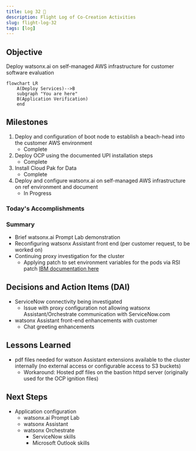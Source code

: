 ```yaml
---
title: Log 32 🛫
description: Flight Log of Co-Creation Activities
slug: flight-log-32
tags: [log]
---
```


## Objective
Deploy watsonx.ai on self-managed AWS infrastructure for customer software evaluation

```mermaid
flowchart LR
    A(Deploy Services)-->B
    subgraph "You are here"
    B(Application Verification)
    end
```

## Milestones
1. Deploy and configuration of boot node to establish a beach-head into the customer AWS environment
    - Complete
2. Deploy OCP using the documented UPI installation steps
    - Complete
3. Install Cloud Pak for Data
    - Complete
4. Deploy and configure watsonx.ai on self-managed AWS infrastructure on ref environment and document
    - In Progress

### Today's Accomplishments

### Summary
- Brief watsonx.ai Prompt Lab demonstration
- Reconfiguring watsonx Assistant front end (per customer request, to be worked on)
- Continuing proxy investigation for the cluster
    - Applying patch to set environment variables for the pods via RSI patch [IBM documentation here](https://www.ibm.com/docs/en/cloud-paks/cp-data/4.8.x?topic=2-customizing-pod-specifications-rsi)

## Decisions and Action Items (DAI)
- ServiceNow connectivity being investigated
    - Issue with proxy configuration not allowing watsonx Assistant/Orchestrate communication with ServiceNow.com
- watsonx Assistant front-end enhancements with customer
    - Chat greeting enhancements

## Lessons Learned
- pdf files needed for watson Assistant extensions available to the cluster internally (no external access or configurable access to S3 buckets)
    - Workaround: Hosted pdf files on the bastion httpd server (originally used for the OCP ignition files)

## Next Steps
- Application configuration
    - watsonx.ai Prompt Lab
    - watsonx Assistant
    - watsonx Orchestrate
        - ServiceNow skills
        - Microsoft Outlook skills